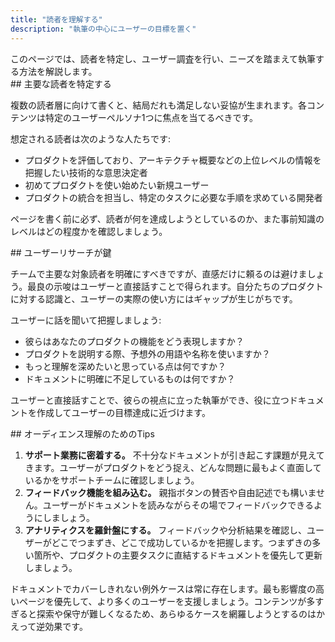 ```yaml
---
title: "読者を理解する"
description: "執筆の中心にユーザーの目標を置く"
---
```


<Tip>
  このページでは、読者を特定し、ユーザー調査を行い、ニーズを踏まえて執筆する方法を解説します。
</Tip>

<div id="identify-your-primary-audience">
  ## 主要な読者を特定する
</div>

複数の読者層に向けて書くと、結局だれも満足しない妥協が生まれます。各コンテンツは特定のユーザーペルソナ1つに焦点を当てるべきです。

想定される読者は次のような人たちです: 

- プロダクトを評価しており、アーキテクチャ概要などの上位レベルの情報を把握したい技術的な意思決定者
- 初めてプロダクトを使い始めたい新規ユーザー
- プロダクトの統合を担当し、特定のタスクに必要な手順を求めている開発者

ページを書く前に必ず、読者が何を達成しようとしているのか、また事前知識のレベルはどの程度かを確認しましょう。

<div id="user-research-is-key">
  ## ユーザーリサーチが鍵
</div>

チームで主要な対象読者を明確にすべきですが、直感だけに頼るのは避けましょう。最良の示唆はユーザーと直接話すことで得られます。自分たちのプロダクトに対する認識と、ユーザーの実際の使い方にはギャップが生じがちです。

ユーザーに話を聞いて把握しましょう:

- 彼らはあなたのプロダクトの機能をどう表現しますか？
- プロダクトを説明する際、予想外の用語や名称を使いますか？
- もっと理解を深めたいと思っている点は何ですか？
- ドキュメントに明確に不足しているものは何ですか？

ユーザーと直接話すことで、彼らの視点に立った執筆ができ、役に立つドキュメントを作成してユーザーの目標達成に近づけます。

<div id="tips-and-tricks-for-understanding-your-audience">
  ## オーディエンス理解のためのTips
</div>

1. **サポート業務に密着する。** 不十分なドキュメントが引き起こす課題が見えてきます。ユーザーがプロダクトをどう捉え、どんな問題に最もよく直面しているかをサポートチームに確認しましょう。
2. **フィードバック機能を組み込む。** 親指ボタンの賛否や自由記述でも構いません。ユーザーがドキュメントを読みながらその場でフィードバックできるようにしましょう。 
3. **アナリティクスを羅針盤にする。** フィードバックや分析結果を確認し、ユーザーがどこでつまずき、どこで成功しているかを把握します。つまずきの多い箇所や、プロダクトの主要タスクに直結するドキュメントを優先して更新しましょう。

ドキュメントでカバーしきれない例外ケースは常に存在します。最も影響度の高いページを優先して、より多くのユーザーを支援しましょう。コンテンツが多すぎると探索や保守が難しくなるため、あらゆるケースを網羅しようとするのはかえって逆効果です。